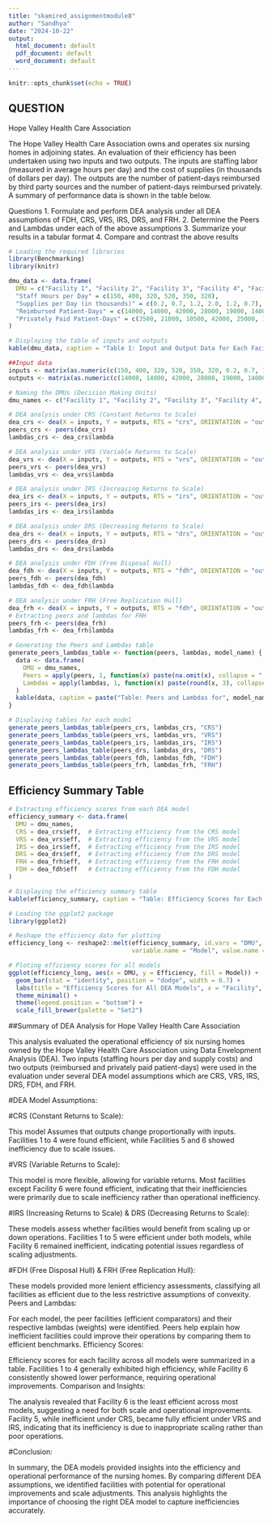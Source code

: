 ---
title: "skamired_assignmentmodule8"
author: "Sandhya"
date: "2024-10-22"
output:
  html_document: default
  pdf_document: default
  word_document: default
---



```{r setup, include=FALSE}
knitr::opts_chunk$set(echo = TRUE)
```



## QUESTION

Hope Valley Health Care Association 

The Hope Valley Health Care Association owns and operates six nursing homes in adjoining 
states. An evaluation of their efficiency has been undertaken using two inputs and two outputs. 
The inputs are staffing labor (measured in average hours per day) and the cost of supplies (in 
thousands of dollars per day). The outputs are the number of patient-days reimbursed by third
party sources and the number of patient-days reimbursed privately. A summary of performance 
data is shown in the table below. 

Questions 
1. Formulate and perform DEA analysis under all DEA assumptions of FDH, CRS, VRS, 
IRS, DRS,  and FRH. 
2. Determine the Peers and Lambdas under each of the above assumptions 
3. Summarize your results in a tabular format 
4. Compare and contrast the above results 


```{r}
# Loading the required libraries
library(Benchmarking)
library(knitr)
```



```{r}
dmu_data <- data.frame(
  DMU = c("Facility 1", "Facility 2", "Facility 3", "Facility 4", "Facility 5", "Facility 6"),
  "Staff Hours per Day" = c(150, 400, 320, 520, 350, 320),
  "Supplies per Day (in thousands)" = c(0.2, 0.7, 1.2, 2.0, 1.2, 0.7),
  "Reimbursed Patient-Days" = c(14000, 14000, 42000, 28000, 19000, 14000),
  "Privately Paid Patient-Days" = c(3500, 21000, 10500, 42000, 25000, 15000)
)
```




```{r}
# Displaying the table of inputs and outputs
kable(dmu_data, caption = "Table 1: Input and Output Data for Each Facility")
```



```{r}
##Input data
inputs <- matrix(as.numeric(c(150, 400, 320, 520, 350, 320, 0.2, 0.7, 1.2, 2.0, 1.2, 0.7)), ncol=2, byrow=FALSE)
outputs <- matrix(as.numeric(c(14000, 14000, 42000, 28000, 19000, 14000, 3500, 21000, 10500, 42000, 25000, 15000)), ncol=2, byrow=FALSE)
```


```{r}
# Naming the DMUs (Decision Making Units)
dmu_names <- c("Facility 1", "Facility 2", "Facility 3", "Facility 4", "Facility 5", "Facility 6")
```


```{r}
# DEA analysis under CRS (Constant Returns to Scale)
dea_crs <- dea(X = inputs, Y = outputs, RTS = "crs", ORIENTATION = "out")
peers_crs <- peers(dea_crs)
lambdas_crs <- dea_crs$lambda
```



```{r}
# DEA analysis under VRS (Variable Returns to Scale)
dea_vrs <- dea(X = inputs, Y = outputs, RTS = "vrs", ORIENTATION = "out")
peers_vrs <- peers(dea_vrs)
lambdas_vrs <- dea_vrs$lambda
```



```{r}
# DEA analysis under IRS (Increasing Returns to Scale)
dea_irs <- dea(X = inputs, Y = outputs, RTS = "irs", ORIENTATION = "out")
peers_irs <- peers(dea_irs)
lambdas_irs <- dea_irs$lambda
```


```{r}
# DEA analysis under DRS (Decreasing Returns to Scale)
dea_drs <- dea(X = inputs, Y = outputs, RTS = "drs", ORIENTATION = "out")
peers_drs <- peers(dea_drs)
lambdas_drs <- dea_drs$lambda
```



```{r}
# DEA analysis under FDH (Free Disposal Hull)
dea_fdh <- dea(X = inputs, Y = outputs, RTS = "fdh", ORIENTATION = "out")
peers_fdh <- peers(dea_fdh)
lambdas_fdh <- dea_fdh$lambda
```



```{r}
# DEA analysis under FRH (Free Replication Hull)
dea_frh <- dea(X = inputs, Y = outputs, RTS = "fdh", ORIENTATION = "out")
# Extracting peers and lambdas for FRH
peers_frh <- peers(dea_frh)
lambdas_frh <- dea_frh$lambda
```


```{r}
# Generating the Peers and Lambdas table
generate_peers_lambdas_table <- function(peers, lambdas, model_name) {
  data <- data.frame(
    DMU = dmu_names,
    Peers = apply(peers, 1, function(x) paste(na.omit(x), collapse = ", ")),
    Lambdas = apply(lambdas, 1, function(x) paste(round(x, 3), collapse = ", "))
  )
  kable(data, caption = paste("Table: Peers and Lambdas for", model_name, "Model"))
}
```



```{r}
# Displaying tables for each model
generate_peers_lambdas_table(peers_crs, lambdas_crs, "CRS")
generate_peers_lambdas_table(peers_vrs, lambdas_vrs, "VRS")
generate_peers_lambdas_table(peers_irs, lambdas_irs, "IRS")
generate_peers_lambdas_table(peers_drs, lambdas_drs, "DRS")
generate_peers_lambdas_table(peers_fdh, lambdas_fdh, "FDH")
generate_peers_lambdas_table(peers_frh, lambdas_frh, "FRH")
```



## Efficiency Summary Table

```{r}
# Extracting efficiency scores from each DEA model
efficiency_summary <- data.frame(
  DMU = dmu_names,
  CRS = dea_crs$eff,  # Extracting efficiency from the CRS model
  VRS = dea_vrs$eff,  # Extracting efficiency from the VRS model
  IRS = dea_irs$eff,  # Extracting efficiency from the IRS model
  DRS = dea_drs$eff,  # Extracting efficiency from the DRS model
  FRH = dea_frh$eff,  # Extracting efficiency from the FRH model
  FDH = dea_fdh$eff   # Extracting efficiency from the FDH model
)

```


```{r}

# Displaying the efficiency summary table
kable(efficiency_summary, caption = "Table: Efficiency Scores for Each Model")

```



```{r}
# Loading the ggplot2 package
library(ggplot2)

# Reshape the efficiency data for plotting
efficiency_long <- reshape2::melt(efficiency_summary, id.vars = "DMU", 
                                  variable.name = "Model", value.name = "Efficiency")

```



```{r}
# Ploting efficiency scores for all models
ggplot(efficiency_long, aes(x = DMU, y = Efficiency, fill = Model)) +
  geom_bar(stat = "identity", position = "dodge", width = 0.7) +
  labs(title = "Efficiency Scores for All DEA Models", x = "Facility", y = "Efficiency Score") +
  theme_minimal() +
  theme(legend.position = "bottom") +
  scale_fill_brewer(palette = "Set2")
```



##Summary of DEA Analysis for Hope Valley Health Care Association


This analysis evaluated the operational efficiency of six nursing homes owned by the Hope Valley Health Care Association using Data Envelopment Analysis (DEA). Two inputs (staffing hours per day and supply costs) and two outputs (reimbursed and privately paid patient-days) were used in the evaluation under several DEA model assumptions which are CRS, VRS, IRS, DRS, FDH, and FRH.

#DEA Model Assumptions:

#CRS (Constant Returns to Scale):

This model Assumes that outputs change proportionally with inputs. Facilities 1 to 4 were found efficient, while Facilities 5 and 6 showed inefficiency due to scale issues.

#VRS (Variable Returns to Scale):

This model is more flexible, allowing for variable returns. Most facilities except Facility 6 were found efficient, indicating that their inefficiencies were primarily due to scale inefficiency rather than operational inefficiency.

#IRS (Increasing Returns to Scale) & DRS (Decreasing Returns to Scale): 

These models assess whether facilities would benefit from scaling up or down operations. Facilities 1 to 5 were efficient under both models, while Facility 6 remained inefficient, indicating potential issues regardless of scaling adjustments.

#FDH (Free Disposal Hull) & FRH (Free Replication Hull):

These models provided more lenient efficiency assessments, classifying all facilities as efficient due to the less restrictive assumptions of convexity.
Peers and Lambdas:

For each model, the peer facilities (efficient comparators) and their respective lambdas (weights) were identified. Peers help explain how inefficient facilities could improve their operations by comparing them to efficient benchmarks.
Efficiency Scores:

Efficiency scores for each facility across all models were summarized in a table. Facilities 1 to 4 generally exhibited high efficiency, while Facility 6 consistently showed lower performance, requiring operational improvements.
Comparison and Insights:

The analysis revealed that Facility 6 is the least efficient across most models, suggesting a need for both scale and operational improvements. Facility 5, while inefficient under CRS, became fully efficient under VRS and IRS, indicating that its inefficiency is due to inappropriate scaling rather than poor operations.

#Conclusion:

In summary, the DEA models provided insights into the efficiency and operational performance of the nursing homes. By comparing different DEA assumptions, we identified facilities with potential for operational improvements and scale adjustments. This analysis highlights the importance of choosing the right DEA model to capture inefficiencies accurately.



